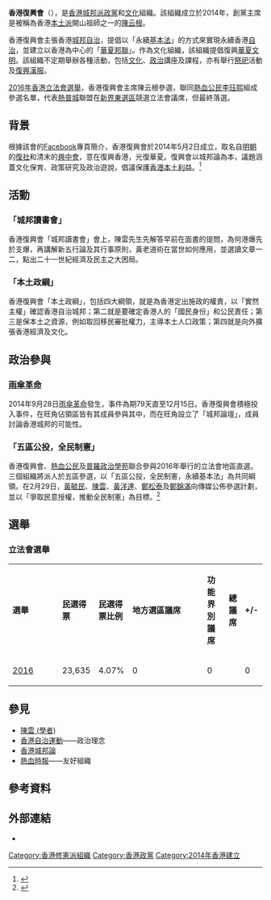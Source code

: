{{noteTA
|1=zh-hans:云根;zh-hant:云根;
}}
{{香港政黨表
|中文名稱=香港復興會
|英文名稱=Hong Kong Resurgence
|黨徽文件名 =[[File:Hong_Kong_Resurgence.png|200px]]
|色彩編碼={{Party meta/color/香港復興會}}
|創立=2014年5月2日<ref>{{Cite web|url = http://www.localpresshk.com/2014/05/香港復興會正式成立/|title = 宛如仙鶴出凡籠：香港復興會正式成立|author = 本土新聞|date = 2014-05-25|accessdate = 2020-09-01|archive-date = 2017-08-24|archive-url = https://web.archive.org/web/20170824043849/http://www.localpresshk.com/2014/05/%E9%A6%99%E6%B8%AF%E5%BE%A9%E8%88%88%E6%9C%83%E6%AD%A3%E5%BC%8F%E6%88%90%E7%AB%8B/|dead-url = no}}</ref>
|組織形式=私人股份有限公司
|註冊編號=2014407
|註冊名稱=大城邦有限公司
|主席=[[陳云根|陳云根]]
|口號= 保育香港‧身土不二
|立法會議席={{Infobox political party/seats|0|70|hex={{Party meta/color/香港復興會}}}}
|區議會議席={{Infobox political party/seats|0|479|hex={{Party meta/color/香港復興會}}}}
|政治派系=[[城邦派|城邦派]]<br>{{CPH}}（2016年2月-9月）
|政治立場=[[右翼|右翼]]
|意識形態=[[香港城邦自治|香港城邦自治]]<br/>[[自由意志主義|自由意志主義]]
|網站=[https://web.archive.org/web/20160313032623/http://hkresurgence.com/ hkresurgence.com]
}}

'''香港復興會'''（{{lang-en|'''Hong Kong Resurgence'''}}），是[[香港|香港]][[城邦派|城邦派]][[香港政黨|政黨]]和[[文化|文化]]組織。該組織成立於2014年，創黨主席是被稱為香港[[本土派_(香港)|本土派]]開山祖師之一的[[陳云根|陳云根]]。

香港復興會主張香港[[城邦|城邦]][[自治|自治]]，提倡以「永續[[中華人民共和國香港特別行政區基本法|基本法]]」的方式來實現永續香港[[自治|自治]]，並建立以香港為中心的「[[中華聯邦主義#華夏邦聯|華夏邦聯]]」。作為文化組織，該組織提倡復興[[華夏文明|華夏文明]]。該組織不定期舉辦各種活動，包括[[文化|文化]]、[[政治|政治]]講座及課程，亦有舉行[[祭祀|祭祀]]活動及[[漢服復興|復興漢服]]。

[[2016年香港立法會選舉|2016年香港立法會選舉]]，香港復興會主席陳云根參選，聯同[[熱血公民|熱血公民]][[李珏熙|李珏熙]]組成參選名單，代表[[熱普城|熱普城]]聯盟在[[新界東選區|新界東選區]]競選立法會議席，但最終落選。

== 背景 ==
根據該會的[[Facebook|Facebook]]專頁簡介，香港復興會於2014年5月2日成立，取名自[[明朝|明朝]]的[[復社|復社]]和清末的[[興中會|興中會]]，意在復興香港，光復華夏。復興會以城邦論為本，議題涵蓋文化保育、政策研究及政治遊說，倡議保護[[香港本土運動|香港本土利益]]。<ref>{{Cite web |url=http://www.voacantonese.com/a/hk-localism-leaders-on-legislative-election-preview/3341940.html |title=香港本土派學者陳雲分析立法會選情 |accessdate=2016-11-02 |archive-date=2016-11-04 |archive-url=https://web.archive.org/web/20161104003708/http://www.voacantonese.com/a/hk-localism-leaders-on-legislative-election-preview/3341940.html |dead-url=no }}</ref>

==活動==
===「城邦讀書會」===
香港復興會「城邦讀書會」會上，陳雲先生先解答早前在面書的提問，為何港爆先於支爆，再講解新五行論及其行事原則，黃老道術在當世如何應用，並選讀文章一二，點出二十一世紀經濟及民主之大困局。 
　 
===「本土政綱」===
香港復興會「本土政綱」，包括四大綱領，就是為香港定出施政的權責，以「實然主權」確認香港自治城邦；第二就是要確定香港人的「國民身份」和公民責任；第三是保本土之資源，例如取回移民審批權力，主導本土人口政策；第四就是向外擴張香港經濟及文化。

==政治參與==
===[[雨傘革命|雨傘革命]]===
2014年9月28日[[雨傘革命|雨傘革命]]發生，事件為期79天直至12月15日。香港復興會積極投入事件，在旺角佔領區皆有其成員參與其中，而在旺角設立了「城邦論壇」，成員討論香港城邦的可能性。
===「五區公投，全民制憲」===
香港復興會、[[熱血公民|熱血公民]]及[[普羅政治學苑|普羅政治學苑]]聯合參與2016年舉行的立法會地區直選。三個組織將派人於五區參選，以「五區公投，全民制憲，永續基本法」為共同綱領。在2月29日，[[黃毓民|黃毓民]]、[[陳雲_(學者)|陳雲]]、[[黃洋達|黃洋達]]、[[鄭松泰|鄭松泰]]及[[鄭錦滿|鄭錦滿]]向傳媒公佈參選計劃，並以「爭取民意授權，推動全民制憲」為目標。<ref>{{Cite web |url=http://www.passiontimes.hk/article/02-29-2016/29063 |title=熱血普羅復興會宣佈參選立會 冀爭五區授權 推動全民制憲 |accessdate=2016-10-31 |archive-date=2016-06-27 |archive-url=https://web.archive.org/web/20160627184316/http://www.passiontimes.hk/article/02-29-2016/29063 |dead-url=no }}</ref>

== 選舉 ==
===立法會選舉===
{| class="wikitable" width="51%" style="text-align:center"
|- style="background:#dbc799; color:black" align=center
| width="5%" | '''選舉''' 
| width="10%" | '''民選得票'''
| width="10%" | '''民選得票比例'''
| width="9%" |  '''地方選區議席'''
| width="9%" |  '''功能界別議席'''
| width="5%" |  '''總議席'''
| width="5%" |  '''+/-'''
|-
|[[2016年香港立法會選舉|2016]] || 23,635  || 4.07% || 0 || 0 || {{Composition bar|0|70|hex={{Party meta/color/香港復興會}}}} || 0 {{Steady}}
|}

== 參見 ==
* [[陳雲_(學者)|陳雲 (學者)]]
* [[香港自治運動|香港自治運動]]——政治理念
* [[香港城邦論|香港城邦論]]
* [[熱血時報|熱血時報]]——友好組織

== 參考資料 ==
{{reflist}}

== 外部連結 ==
*{{facebook|hkresurgence}}
{{香港政黨}}
[[Category:香港修憲派組織|Category:香港修憲派組織]]
[[Category:香港政黨|Category:香港政黨]]
[[Category:2014年香港建立|Category:2014年香港建立]]